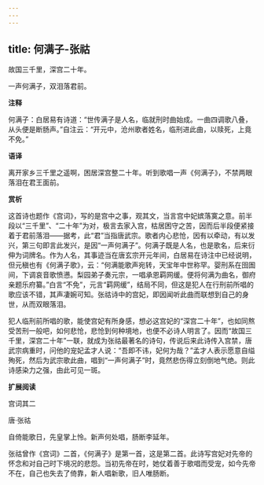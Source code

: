 ```yaml
---
---
---
```

title: 何满子-张祜
---

故国三千里，深宫二十年。

一声何满子，双泪落君前。

**注释**

何满子：白居易有诗道：“世传满子是人名，临就刑时曲始成。一曲四调歌八叠，从头便是断肠声。”自注云：“开元中，沧州歌者姓名，临刑进此曲，以赎死，上竟不免。”

**语译**

离开家乡三千里之遥啊，困居深宫整二十年。听到歌唱一声《何满子》，不禁两眼落泪在君王面前。

**赏析**

这首诗也题作《宫词》，写的是宫中之事，观其文，当言宫中妃嫔落寞之意。前半段以“三千里”、“二十年”为对，极言去家入宫，枯居困守之苦，因而后半段便紧接着于君前落泪——据考，此“君”当指唐武宗。歌者内心悲怆，因有以牵动，有以发兴，第三句即言此发兴，是因“一声何满子”。何满子既是人名，也是歌名，后来衍伸为词牌名。作为人名，其事迹当在唐玄宗开元年间，白居易在诗注中已经说明，但元稹也有《何满子歌》，云：“何满能歌声宛转，天宝年中世称罕。婴刑系在囹圄间，下调哀音歌愤懑。梨园弟子奏元宗，一唱承恩羁网缓。便将何满为曲名，御府亲题乐府纂。”白言“不免”，元言“羁网缓”，结局不同，但这是犯人在行刑前所唱的歌应该不错，其声凄婉可知。张祜诗中的宫妃，即因闻听此曲而联想到自己的身世，从而双眼落泪。

犯人临刑前所唱的歌，能使宫妃有所身感，想必这宫妃的“深宫二十年”，也如同熬受苦刑一般吧，如何悲怆，悲怆到何种境地，也便不必诗人明言了。因而“故国三千里，深宫二十年”一联，就成为张祜最著名的诗句，传说后来此诗传入宫禁，唐武宗病重时，问他的宠妃孟才人说：“吾即不讳，妃何为哉？”孟才人表示愿意自缢殉死，然后为武宗歌此曲，唱到“一声何满子”时，竟然悲伤得立刻倒地气绝。则此诗感染力之强，由此可见一斑。

**扩展阅读**

宫词其二

唐·张祜

自倚能歌日，先皇掌上怜。新声何处唱，肠断李延年。

张祜曾作《宫词》二首，《何满子》是第一首，这是第二首。此诗写宫妃对先帝的怀念和对自己时下境况的悲怨。当初先帝在时，她仗着善于歌唱而受宠，如今先帝不在，自己也失去了倚靠，新人唱新歌，旧人唯肠断。